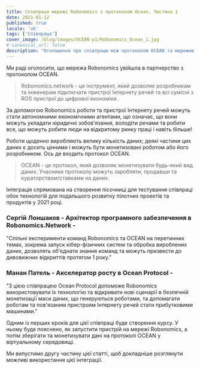```yaml
---
title: Співпраця мережі Robonomics з протоколом Ocean. Частина 1
date: 2021-01-12
published: true
locale: 'uk'
tags: ['Співпраця']
cover_image: /blog/images/OCEAN-p1/Robonomics_Ocean_1.jpg
# canonical_url: false
description: "Оголошення про співпрацю між протоколом OCEAN та мережею Robonomics"
---
```


Ми раді оголосити, що мережа Robonomics увійшла в партнерство з протоколом OCEAN.

> Robonomics.network - це інструмент, який дозволяє розробникам та інженерам підключати пристрої Інтернету речей та всі сумісні з ROS пристрої до цифрової економіки.

За допомогою Robonomics роботи та пристрої Інтернету речей можуть стати автономними економічними агентами, що означає, що вони можуть укладати юридичні зобов'язання, володіти речами та робити все, що можуть робити люди на відкритому ринку праці і навіть більше!

Роботи щоденно виробляють велику кількість даних; деякі частини цих даних є досить цінними і можуть бути монетизовані роботом або його розробником. Ось де входить протокол OCEAN.

> OCEAN - це протокол, який дозволяє монетизувати будь-який вид даних. Учасники протоколу можуть заробляти, продавши та кураторством/ставками на даних.

Інтеграція спрямована на створення пісочниці для тестування співпраці обох технологій для подальшого розвитку пілотних проектів та продуктів у 2021 році.

<TextCard image="/avatars/Sergei-Lonshakov.jpg" back="transparent">

### Сергій Лоншаков - Архітектор програмного забезпечення в Robonomics.Network - 

"Спільні експерименти команд Robonomics та OCEAN на перетинних темах, зокрема запуск кібер-фізичних систем та обробка вироблених даних, дозволять об'єднати знання команд та можуть призвести до дивовижних відкриттів протягом 1 року."

</TextCard>

<TextCard image="/avatars/Manan-Patel.jpg" back="transparent">

### Манан Патель - Акселератор росту в Ocean Protocol -

"З цією співпрацею Ocean Protocol допоможе Robonomics використовувати їх технологію та відкривати нові сценарії в безпечній монетизації маси даних, що генеруються роботами, та допомагати роботам та пов'язаним пристроям Інтернету речей стати прибутковими машинами."

</TextCard>

Одним із перших кроків для цієї співпраці буде створення курсу.
У ньому буде пояснено, як запустити пристрій на мережі Robonomics, а потім зберігати та монетизувати дані на протоколі OCEAN у віртуальному середовищі.

Ми випустимо другу частину цієї статті, щоб докладніше розглянути можливі використання цієї інтеграції.